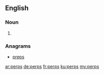 ==English==

===Noun===
{{head|en|plural}}

# {{plural of|perp|lang=en|nocat=1}}

===Anagrams===
* [[preps#English|preps]]

[[ar:perps]]
[[de:perps]]
[[fr:perps]]
[[ku:perps]]
[[my:perps]]